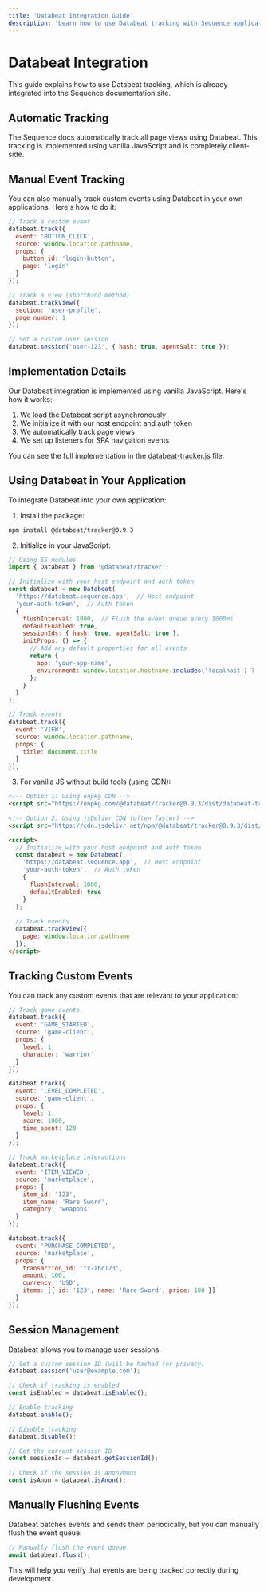 ```yaml
---
title: 'Databeat Integration Guide'
description: 'Learn how to use Databeat tracking with Sequence applications'
---
```


# Databeat Integration

This guide explains how to use Databeat tracking, which is already integrated into the Sequence documentation site.

## Automatic Tracking

The Sequence docs automatically track all page views using Databeat. This tracking is implemented using vanilla JavaScript and is completely client-side.

## Manual Event Tracking

You can also manually track custom events using Databeat in your own applications. Here's how to do it:

```javascript
// Track a custom event
databeat.track({
  event: 'BUTTON_CLICK',
  source: window.location.pathname,
  props: {
    button_id: 'login-button',
    page: 'login'
  }
});

// Track a view (shorthand method)
databeat.trackView({
  section: 'user-profile',
  page_number: 1
});

// Set a custom user session
databeat.session('user-123', { hash: true, agentSalt: true });
```

## Implementation Details

Our Databeat integration is implemented using vanilla JavaScript. Here's how it works:

1. We load the Databeat script asynchronously
2. We initialize it with our host endpoint and auth token
3. We automatically track page views
4. We set up listeners for SPA navigation events

You can see the full implementation in the [databeat-tracker.js](/snippets/databeat-tracker.js) file.

## Using Databeat in Your Application

To integrate Databeat into your own application:

1. Install the package:
```bash
npm install @databeat/tracker@0.9.3
```

2. Initialize in your JavaScript:
```javascript
// Using ES modules
import { Databeat } from '@databeat/tracker';

// Initialize with your host endpoint and auth token
const databeat = new Databeat(
  'https://databeat.sequence.app',  // Host endpoint
  'your-auth-token',  // Auth token
  {
    flushInterval: 1000,  // Flush the event queue every 1000ms
    defaultEnabled: true,
    sessionIds: { hash: true, agentSalt: true },
    initProps: () => {
      // Add any default properties for all events
      return {
        app: 'your-app-name',
        environment: window.location.hostname.includes('localhost') ? 'development' : 'production'
      };
    }
  }
);

// Track events
databeat.track({
  event: 'VIEW',
  source: window.location.pathname,
  props: {
    title: document.title
  }
});
```

3. For vanilla JS without build tools (using CDN):
```html
<!-- Option 1: Using unpkg CDN -->
<script src="https://unpkg.com/@databeat/tracker@0.9.3/dist/databeat-tracker.js"></script>

<!-- Option 2: Using jsDelivr CDN (often faster) -->
<script src="https://cdn.jsdelivr.net/npm/@databeat/tracker@0.9.3/dist/databeat-tracker.js"></script>

<script>
  // Initialize with your host endpoint and auth token
  const databeat = new Databeat(
    'https://databeat.sequence.app',  // Host endpoint  
    'your-auth-token',  // Auth token
    {
      flushInterval: 1000,
      defaultEnabled: true
    }
  );
  
  // Track events
  databeat.trackView({
    page: window.location.pathname
  });
</script>
```

## Tracking Custom Events

You can track any custom events that are relevant to your application:

```javascript
// Track game events
databeat.track({
  event: 'GAME_STARTED',
  source: 'game-client',
  props: { 
    level: 1, 
    character: 'warrior'
  }
});

databeat.track({
  event: 'LEVEL_COMPLETED',
  source: 'game-client',
  props: { 
    level: 1, 
    score: 1000, 
    time_spent: 120
  }
});

// Track marketplace interactions
databeat.track({
  event: 'ITEM_VIEWED',
  source: 'marketplace',
  props: { 
    item_id: '123', 
    item_name: 'Rare Sword', 
    category: 'weapons'
  }
});

databeat.track({
  event: 'PURCHASE_COMPLETED',
  source: 'marketplace',
  props: { 
    transaction_id: 'tx-abc123',
    amount: 100,
    currency: 'USD',
    items: [{ id: '123', name: 'Rare Sword', price: 100 }]
  }
});
```

## Session Management

Databeat allows you to manage user sessions:

```javascript
// Set a custom session ID (will be hashed for privacy)
databeat.session('user@example.com');

// Check if tracking is enabled
const isEnabled = databeat.isEnabled();

// Enable tracking
databeat.enable();

// Disable tracking
databeat.disable();

// Get the current session ID
const sessionId = databeat.getSessionId();

// Check if the session is anonymous
const isAnon = databeat.isAnon();
```

## Manually Flushing Events

Databeat batches events and sends them periodically, but you can manually flush the event queue:

```javascript
// Manually flush the event queue
await databeat.flush();
```

This will help you verify that events are being tracked correctly during development. 